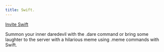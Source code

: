 ```yaml
---
title: Swift.
---
```

[Invite Swift](https://discord.com/api/oauth2/authorize?client_id=1143577502103650415&permissions=2048&scope=bot)

Summon your inner daredevil with the .dare command or bring some laughter to the server with a hilarious meme using .meme commands with Swift.
